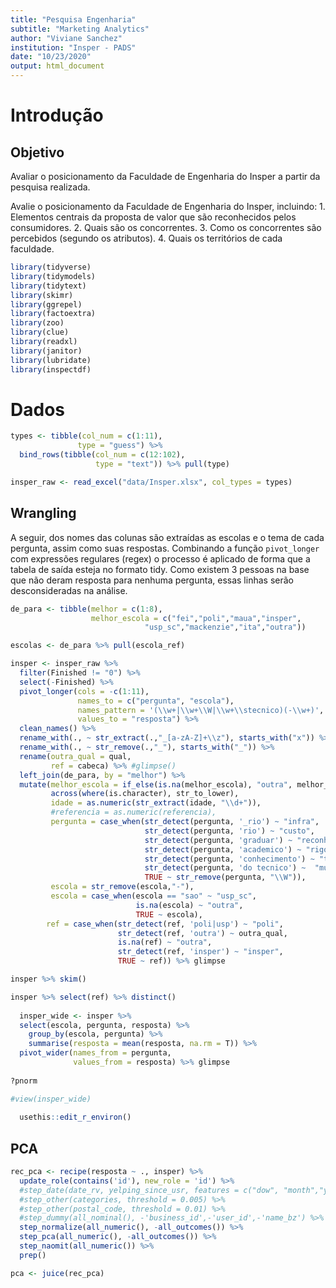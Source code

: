 ```yaml
---
title: "Pesquisa Engenharia"
subtitle: "Marketing Analytics"
author: "Viviane Sanchez"
institution: "Insper - PADS"
date: "10/23/2020"
output: html_document
---
```

# Introdução

## Objetivo

Avaliar o posicionamento da Faculdade de Engenharia do Insper a partir da pesquisa realizada.

Avalie o posicionamento da Faculdade de Engenharia do Insper, incluindo:
1. Elementos centrais da proposta de valor que são reconhecidos pelos consumidores.
2. Quais são os concorrentes.
3. Como os concorrentes são percebidos (segundo os atributos).
4. Quais os territórios de cada faculdade.

```r

library(tidyverse)
library(tidymodels)
library(tidytext)
library(skimr)
library(ggrepel)
library(factoextra)
library(zoo)
library(clue)
library(readxl)
library(janitor)
library(lubridate)
library(inspectdf)

```

# Dados

```r

types <- tibble(col_num = c(1:11),
               type = "guess") %>% 
  bind_rows(tibble(col_num = c(12:102),
                   type = "text")) %>% pull(type)

insper_raw <- read_excel("data/Insper.xlsx", col_types = types)

```

## Wrangling

  A seguir, dos nomes das colunas são extraídas as escolas e o tema de cada pergunta, assim como suas respostas. Combinando a função `pivot_longer` com expressões regulares (regex) o processo é aplicado de forma que a tabela de saída esteja no formato tidy. Como existem 3 pessoas na base que não deram resposta para nenhuma pergunta, essas linhas serão desconsideradas na análise.

```r



de_para <- tibble(melhor = c(1:8),
                  melhor_escola = c("fei","poli","maua","insper",
                              "usp_sc","mackenzie","ita","outra"))

escolas <- de_para %>% pull(escola_ref)

insper <- insper_raw %>%
  filter(Finished != "0") %>% 
  select(-Finished) %>% 
  pivot_longer(cols = -c(1:11),
               names_to = c("pergunta", "escola"),
               names_pattern = '(\\w+|\\w+\\W|\\w+\\stecnico)(-\\w+)',
               values_to = "resposta") %>%
  clean_names() %>%
  rename_with(., ~ str_extract(.,"_[a-zA-Z]+\\z"), starts_with("x")) %>% 
  rename_with(., ~ str_remove(.,"_"), starts_with("_")) %>% 
  rename(outra_qual = qual,
         ref = cabeca) %>% #glimpse()
  left_join(de_para, by = "melhor") %>% 
  mutate(melhor_escola = if_else(is.na(melhor_escola), "outra", melhor_escola),
         across(where(is.character), str_to_lower),
         idade = as.numeric(str_extract(idade, "\\d+")),
         #referencia = as.numeric(referencia),
         pergunta = case_when(str_detect(pergunta, '_rio') ~ "infra",
                              str_detect(pergunta, 'rio') ~ "custo",
                              str_detect(pergunta, 'graduar') ~ "reconhecimento",
                              str_detect(pergunta, 'academico') ~ "rigor",
                              str_detect(pergunta, 'conhecimento') ~ "tecnica",
                              str_detect(pergunta, 'do tecnico') ~  "multidisciplinar",
                              TRUE ~ str_remove(pergunta, "\\W")),
         escola = str_remove(escola,"-"),
         escola = case_when(escola == "sao" ~ "usp_sc",
                            is.na(escola) ~ "outra",
                            TRUE ~ escola), 
        ref = case_when(str_detect(ref, 'poli|usp') ~ "poli",
                        str_detect(ref, 'outra') ~ outra_qual,
                        is.na(ref) ~ "outra",
                        str_detect(ref, 'insper') ~ "insper",
                        TRUE ~ ref)) %>% glimpse

insper %>% skim()

```


```r


insper %>% select(ref) %>% distinct()
  
  insper_wide <- insper %>% 
  select(escola, pergunta, resposta) %>% 
    group_by(escola, pergunta) %>% 
    summarise(resposta = mean(resposta, na.rm = T)) %>% 
  pivot_wider(names_from = pergunta,
              values_from = resposta) %>% glimpse
  
?pnorm

#view(insper_wide)
  
  usethis::edit_r_environ()


```


## PCA

```r

rec_pca <- recipe(resposta ~ ., insper) %>% 
  update_role(contains('id'), new_role = 'id') %>% 
  #step_date(date_rv, yelping_since_usr, features = c("dow", "month","year")) %>% 
  #step_other(categories, threshold = 0.005) %>% 
  #step_other(postal_code, threshold = 0.01) %>% 
  #step_dummy(all_nominal(), -'business_id',-'user_id',-'name_bz') %>%
  step_normalize(all_numeric(), -all_outcomes()) %>% 
  step_pca(all_numeric(), -all_outcomes()) %>% 
  step_naomit(all_numeric()) %>% 
  prep()

pca <- juice(rec_pca)


```

